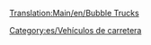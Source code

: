 [[Translation:Main/en/Bubble Trucks]]
{{es/Vehículo de carretera|nombre    = Camión de Burbujas MightyMover
  |imagen    = MightyMover_Bubble.gif
  |precio    = 9,594 € (4,797 £)
  |velocidad = 48 km/h (30 mph)
  |coste     = 844 € (422 £)
  |diseño    = 1935
  |duración  = 15
  |capacidad = 17 [[Main/es/Burbujas|burbujas]]
}}
{{es/Vehículo de carretera|nombre    = Camión de Burbujas Powernaught
  |imagen    = Powernaught_bubble.gif
  |precio    = 12.108 € (6.054 £)
  |velocidad = 88 km/h (55 mph)
  |coste     = 1.580 € (790 £)
  |diseño    = 1977
  |duración  = 15
  |capacidad = 19 burbujas
}}
{{es/Vehículo de carretera|nombre    = Camión de Burbujas Wizzowow
  |imagen    = Wizzowow_Bubble.gif
  |precio    = 12.962 € (6.481 £)
  |velocidad = 112 km/h (70 mph )
  |coste     = 2.262 € (1.131 £)
  |diseño    = 2011
  |duración  = 15
  |capacidad = 22 burbujas
}}


[[Category:es/Vehículos de carretera]]